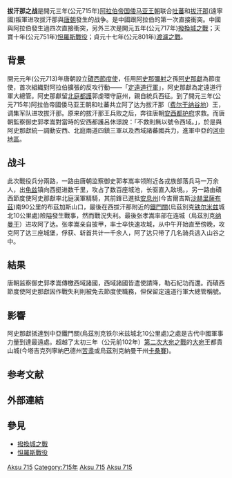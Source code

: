 {{Unreferenced|time=2020-07-22T13:35:50+00:00}}
{{Infobox military conflict
| image= Transoxiana 8th century zh-hans.svg
| image_size = 280
|conflict=拔汗那之战
|place=[[拔汗那|拔汗那]]（今中亞[[費爾干納谷地|費爾干納谷地]]）
|result= 唐朝勝利
|combatant1=[[唐朝|唐朝]]
|combatant2=阿拉伯[[倭马亚王朝|倭马亚王朝]]<br /> [[吐蕃|吐蕃]] <br /> 拔汗那叛軍
|commander1= 郭孝嵩<br />[[阿史那獻|阿史那獻]]
|commander2= 阿了達
|strength1= 萬餘人
|strength2= 不详
|casualties1= 不详
|casualties2=  陣亡至少一千余人|}}

'''拔汗那之战'''是開元三年(公元715年)[[阿拉伯帝国|阿拉伯帝国]][[倭马亚王朝|倭马亚王朝]]联合[[吐蕃|吐蕃]]和[[拔汗那|拔汗那]](遠寧國)叛軍进攻拔汗那與[[唐朝|唐朝]]發生的战争。是中國跟阿拉伯的第一次直接衝突。中國與阿拉伯發生過四次直接衝突，另外三次是開元五年(公元717年)[[撥換城之戰|撥換城之戰]]；天寶十年(公元751年)[[怛羅斯戰役|怛羅斯戰役]]；貞元十七年(公元801年)[[渡瀘之戰|渡瀘之戰]]。

==背景==
開元元年(公元713)年唐朝設立[[磧西節度使|磧西節度使]]，任用[[阿史那彌射|阿史那彌射]]之孫[[阿史那獻|阿史那獻]]為節度使，首次組織對阿拉伯擴張的反攻行動——「[[定遠道行軍|定遠道行軍]]」，阿史那獻為定遠道行軍大總管。阿史那獻留[[北庭大都護府|北庭都護]]郭虔環守庭州，親自統兵西征。到了開元三年(公元715年)阿拉伯帝國倭马亚王朝和吐蕃共立阿了达为拔汗那（[[费尔干纳谷地|费尔干纳谷地]]）王，调集军队进攻拔汗那。原来的拔汗那王兵败之后，奔往唐朝[[安西都护府|安西都护府]]求救。而唐朝監察御史郭孝嵩對當時的安西都護呂休璟說：「不救則無以號令西域。」，於是與阿史那獻統一調動安西、北庭兩道四鎮三軍以及西域諸蕃國兵力，進軍中亞的[[河中地區|河中地區]]。

==战斗==
此次戰役兵分兩路，一路由唐朝监察御史郭孝嵩率领附近各戎族部落兵马一万余人，出[[龟兹|龟兹]]镇向西挺进数千里，攻占了数百座城池，长驱直入敌境。，另一路由磧西節度使阿史那獻率北庭漢軍精騎，其前鋒已進抵[[安息州|安息州]](今吉爾吉斯[[沙赫里薩布茲|沙赫里薩布茲]])南90公里的布茲加斯山口，最後在西拔汗那附近的[[鐵門關_(烏茲別克斯坦)|鐵門關]](烏茲別克[[铁尔米兹|铁尔米兹]]城北10公里處)險隘發生戰事，然而戰況失利。最後张孝嵩率部在连城（烏茲別克[[纳曼干|纳曼干]]）进攻阿了达。张孝嵩亲自披甲，率士卒快速攻城，从中午开始直至傍晚，攻克阿了达三座城堡，俘获、斩首共计一千余人，阿了达只带了几名骑兵逃入山谷之中。

==結果==
唐朝监察御史郭孝嵩傳檄西域諸國，西域諸國皆遣使請降，勒石紀功而還。而磧西節度使阿史那獻因作戰失利則被免去節度使職務，但保留定遠道行軍大總管稱號。

==影響==
阿史那獻抵達到中亞鐵門關(烏茲別克铁尔米兹城北10公里處)之處是古代中國軍事力量到達最遠處。超越了太初三年（公元前102年）[[汉攻大宛之战|第二次大宛之戰]]的[[大宛|大宛]]王都貴山城(今塔吉克列寧納巴德州[[苦盞|苦盞]]或烏茲別克納曼干州[[卡桑賽|卡桑賽]])。

==参考文献==
{{Reflist}}
== 外部連結 ==

== 參見 ==
*[[撥換城之戰|撥換城之戰]]
*[[怛羅斯戰役|怛羅斯戰役]]


[[Category:8世纪亚洲战争|Aksu 715]]
[[Category:715年|Category:715年]]
[[Category:倭马亚王朝|Aksu 715]]
[[Category:唐朝战役|Aksu 715]]